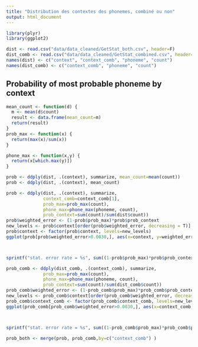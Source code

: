 ```yaml
---
title: "Distribution des contextes des phonemes, combiné ou non"
output: html_document
---
```


```r
library(plyr)
library(ggplot2)

dist <- read.csv("data/data_cleaned/GetStat_both.csv", header=F)
dist_comb <- read.csv("data/data_cleaned/GetStat_combined.csv", header=F)
names(dist) <- c("context", "context_comb", "phoneme", "count")
names(dist_comb) <- c("context_comb", "phoneme", "count")
```

## Probability of most probable phoneme by context

```r
mean_count <- function(d) {
  m <- mean(d$count)
  result <- data.frame(mean_count=m)
  return(result)
}
prob_max <- function(x) {
  return(max(x)/sum(x))
}

phone_max <- function(x,y) {
  return(x[which.max(y)])
} 

prob <- ddply(dist, .(context), summarize, mean_count=mean(count))
prob <- ddply(dist, .(context), mean_count)

prob <- ddply(dist, .(context), summarize,
              context_comb=context_comb[1],
              prob_max=prob_max(count),
              phone_max=phone_max(phoneme, count),
              prob_context=sum(count)/sum(dist$count))
prob$weighted_error <- (1-prob$prob_max)*prob$prob_context
new_levels <- prob$context[order(prob$weighted_error, decreasing = T)]
prob$context <- factor(prob$context, levels=new_levels)
ggplot(prob[prob$weighted_error>0.0030,], aes(x=context, y=weighted_error)) + geom_point()  + theme(axis.text.x = element_text(angle = 90))



sprintf("stat. error rate = %s", sum((1-prob$prob_max)*prob$prob_context))
```


```r

prob_comb <- ddply(dist_comb, .(context_comb), summarize,
              prob_max=prob_max(count),
              phone_max=phone_max(phoneme, count),
              prob_context=sum(count)/sum(dist_comb$count))
prob_comb$weighted_error <- (1-prob_comb$prob_max)*prob_comb$prob_context
new_levels <- prob_comb$context[order(prob_comb$weighted_error, decreasing = T)]
prob_comb$context_comb <- factor(prob_comb$context_comb, levels=new_levels)
ggplot(prob_comb[prob_comb$weighted_error>0.0030,], aes(x=context_comb, y=weighted_error)) + geom_point()  + theme(axis.text.x = element_text(angle = 90))



sprintf("stat. error rate = %s", sum((1-prob_comb$prob_max)*prob_comb$prob_context))

prob_both <- merge(prob, prob_comb,by=c("context_comb") )
```

